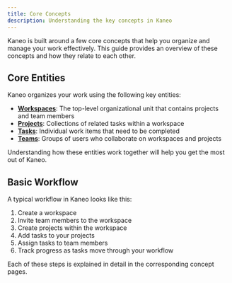 ```yaml
---
title: Core Concepts
description: Understanding the key concepts in Kaneo
---
```


Kaneo is built around a few core concepts that help you organize and manage your work effectively. This guide provides an overview of these concepts and how they relate to each other.

## Core Entities

Kaneo organizes your work using the following key entities:

- **[Workspaces](/docs/concepts/workspaces)**: The top-level organizational unit that contains projects and team members
- **[Projects](/docs/concepts/projects)**: Collections of related tasks within a workspace
- **[Tasks](/docs/concepts/tasks)**: Individual work items that need to be completed
- **[Teams](/docs/concepts/teams)**: Groups of users who collaborate on workspaces and projects

Understanding how these entities work together will help you get the most out of Kaneo.

## Basic Workflow

A typical workflow in Kaneo looks like this:

1. Create a workspace
2. Invite team members to the workspace
3. Create projects within the workspace
4. Add tasks to your projects
5. Assign tasks to team members
6. Track progress as tasks move through your workflow

Each of these steps is explained in detail in the corresponding concept pages.
